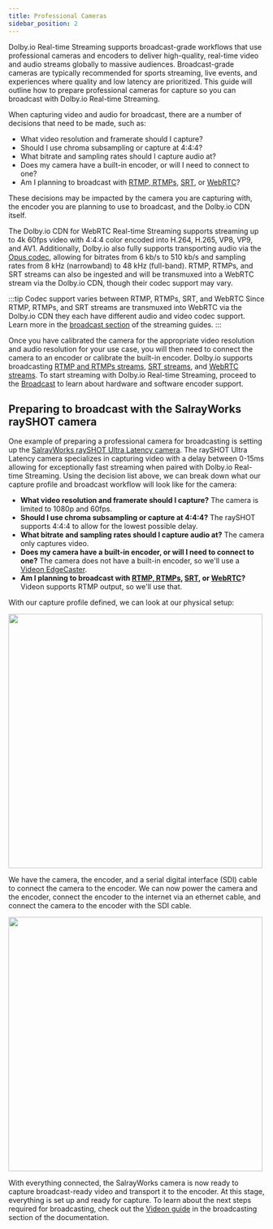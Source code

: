 ```yaml
---
title: Professional Cameras
sidebar_position: 2
---
```


Dolby.io Real-time Streaming supports broadcast-grade workflows that use professional cameras and encoders to deliver high-quality, real-time video and audio streams globally to massive audiences. Broadcast-grade cameras are typically recommended for sports streaming, live events, and experiences where quality and low latency are prioritized. This guide will outline how to prepare professional cameras for capture so you can broadcast with Dolby.io Real-time Streaming.

When capturing video and audio for broadcast, there are a number of decisions that need to be made, such as:

- What video resolution and framerate should I capture?
- Should I use chroma subsampling or capture at 4:4:4?
- What bitrate and sampling rates should I capture audio at?
- Does my camera have a built-in encoder, or will I need to connect to one?
- Am I planning to broadcast with [RTMP, RTMPs](/millicast/broadcast/rtmp-and-rtmps.mdx), [SRT](/millicast/broadcast/srt.mdx), or [WebRTC](/millicast/broadcast/hardware-encoders/osprey.mdx)?

These decisions may be impacted by the camera you are capturing with, the encoder you are planning to use to broadcast, and the Dolby.io CDN itself.

The Dolby.io CDN for WebRTC Real-time Streaming supports streaming up to 4k 60fps video with 4:4:4 color encoded into H.264, H.265, VP8, VP9, and AV1. Additionally, Dolby.io also fully supports transporting audio via the [Opus codec](https://opus-codec.org/), allowing for bitrates from 6 kb/s to 510 kb/s and sampling rates from 8 kHz (narrowband) to 48 kHz (full-band). RTMP, RTMPs, and SRT streams can also be ingested and will be transmuxed into a WebRTC stream via the Dolby.io CDN, though their codec support may vary.

:::tip Codec support varies between RTMP, RTMPs, SRT, and WebRTC
Since RTMP, RTMPs, and SRT streams are transmuxed into WebRTC via the Dolby.io CDN they each have different audio and video codec support. Learn more in the [broadcast section](/millicast/broadcast/index.mdx) of the streaming guides.
:::

Once you have calibrated the camera for the appropriate video resolution and audio resolution for your use case, you will then need to connect the camera to an encoder or calibrate the built-in encoder. Dolby.io supports broadcasting [RTMP and RTMPs streams](/millicast/broadcast/rtmp-and-rtmps.mdx), [SRT streams](/millicast/broadcast/srt.mdx), and [WebRTC streams](/millicast/broadcast/hardware-encoders/osprey.mdx). To start streaming with Dolby.io Real-time Streaming, proceed to the [Broadcast](/millicast/broadcast/index.mdx) to learn about hardware and software encoder support.

## Preparing to broadcast with the SalrayWorks raySHOT camera

One example of preparing a professional camera for broadcasting is setting up the [SalrayWorks raySHOT Ultra Latency camera](http://salrayworks.com/eng/bbs/board.php?bo_table=pro_05&wr_id=4). The raySHOT Ultra Latency camera specializes in capturing video with a delay between 0-15ms allowing for exceptionally fast streaming when paired with Dolby.io Real-time Streaming. Using the decision list above, we can break down what our capture profile and broadcast workflow will look like for the camera:

- **What video resolution and framerate should I capture?** The camera is limited to 1080p and 60fps.
- **Should I use chroma subsampling or capture at 4:4:4?** The raySHOT supports 4:4:4 to allow for the lowest possible delay.
- **What bitrate and sampling rates should I capture audio at?** The camera only captures video.
- **Does my camera have a built-in encoder, or will I need to connect to one?** The camera does not have a built-in encoder, so we'll use a [Videon EdgeCaster](/millicast/broadcast/hardware-encoders/videon.mdx).
- **Am I planning to broadcast with [RTMP, RTMPs](/millicast/broadcast/rtmp-and-rtmps.mdx), [SRT](/millicast/broadcast/srt.mdx), or [WebRTC](/millicast/broadcast/hardware-encoders/osprey.mdx)?** Videon supports RTMP output, so we'll use that.

With our capture profile defined, we can look at our physical setup:


<div class="center-container">
  <img src={SalrayworksSetup} width="500" />
</div>

We have the camera, the encoder, and a serial digital interface (SDI) cable to connect the camera to the encoder. We can now power the camera and the encoder, connect the encoder to the internet via an ethernet cable, and connect the camera to the encoder with the SDI cable.


<div class="center-container">
  <img src={SalrayworksReadyToStream} width="500" />
</div>

With everything connected, the SalrayWorks camera is now ready to capture broadcast-ready video and transport it to the encoder. At this stage, everything is set up and ready for capture. To learn about the next steps required for broadcasting, check out the [Videon guide](/millicast/broadcast/hardware-encoders/videon.mdx) in the broadcasting section of the documentation.

